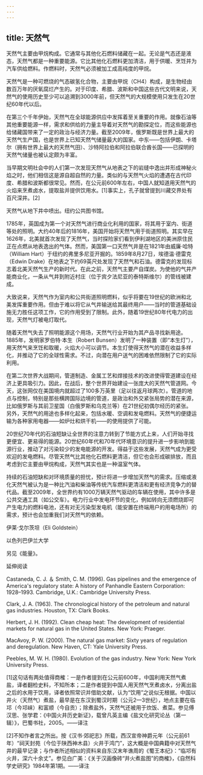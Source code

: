 ```yaml
---
---
---
```

title: 天然气
---




天然气主要由甲烷构成。它通常与其他化石燃料储藏在一起。无论是气态还是液态，天然气都是一种重要能源。它比其他化石燃料更加清洁，用于供暖、烹饪并为汽车供给燃料。作燃料时，天然气必须被加工成高纯度的甲烷。

天然气是一种可燃烧的气态碳氢化合物，主要由甲烷（CH4）构成，是生物经由数百万年的厌氧腐烂产生的。对于印度、希腊、波斯和中国这些古代文明来说，天然气的使用历史至少可以追溯到3000年前，但天然气的大规模使用只发生在20世纪60年代以后。

在第三个千年伊始，天然气在全球能源供应中发挥着至关重要的作用。就像石油等其他重要能源一样，需求和供给的力量主导着对天然气的勘探定位，而这些能源也给储藏国带来了一定的政治与经济力量。截至2009年，俄罗斯既是世界上最大的天然气生产国，也是世界上已知天然气储量最大的国家。中东——包括伊朗、卡塔尔（拥有世界上最大的天然气田）、沙特阿拉伯和阿拉伯联合酋长国——已探明的天然气储量也被认定颇为丰富。

当早期文明社会中的人们第一次发现天然气从地表之下的岩缝中逸出并形成神秘火焰之时，他们相信这是源自超自然的力量。类似的与天然气火焰的遭遇在古代印度、希腊和波斯都很常见。然而，在公元前600年左右，中国人就知道用天然气的火焰来烹煮卤水，提取盐并提供饮用水。[1]事实上，孔子就曾提到川藏交界处有百尺深井。[2]

天然气从地下井中喷出。纽约公共图书馆。



1785年，英国成为第一个对天然气进行商业化利用的国家，将其用于室内、街道等处的照明。大约40年后的1816年，美国开始将天然气用于街道照明。其实早在1626年，北美就首次发现了天然气，当时探险家们看到伊利湖地区的美洲原住民正在点燃从地表逸出的气体。然而，美国第一口天然气井是在1821年由威廉·哈特（William Hart）于纽约的弗里多尼亚开掘的。1859年8月27日，埃德温·德雷克（Edwin Drake）在地表之下约69英尺处发现了天然气和石油。德雷克的发现标志着北美天然气生产的新时代。在此之前，天然气主要产自煤炭。为使他的气井产能商业化，一条从气井到附近村庄（位于宾夕法尼亚的泰特斯维尔）的管线被建成。

大致说来，天然气作为室内和公共街道照明燃料，似乎将要在19世纪的欧洲和北美发挥重要作用。但由于难以将它从气井输送给其最终用户——当时的管道基础设施无力胜任这项工作，它的作用受到了限制。此外，随着19世纪80年代电力的出现，天然气灯被电灯取代。

随着天然气失去了照明能源这个用场，天然气行业开始为其产品寻找新用途。1885年，发明家罗伯特·本生（Robert Bunsen）发明了一种装置（即“本生灯”），用天然气来烹饪和取暖，火焰大小可以调节。本生灯使得天然气的潜在收益多样化，并推动了它的全球性需求。不过，向潜在用户送气的困难依然限制了它的实际利用。

在第二次世界大战期间，管道制造、金属工艺和焊接技术的改进使得管道建设在经济上更具吸引力。因此，在战后，整个世界开始建设一张庞大的天然气管道网。今天，这张网仅在美国境内就超过了100多万英里（足以往返月球两次）。管道的地点与控制，特别是那些横跨国际边境的管道，是政治和外交紧张局势的潜在来源，比如俄罗斯与其前卫星国（白俄罗斯和乌克兰等）在21世纪初偶尔经历的紧张。另外，天然气的用途也多样化起来，包括水暖、空调和发电燃料。天然气的便捷运输为各种家用电器——如炉灶和烘干机——的使用提供了可能。

20世纪70年代的石油短缺让全世界的注意力转到了节能方式上来，人们开始寻找更便宜、更易得的能源。20世纪60年代和70年代环境意识的提升进一步影响到能源行业，推动了对污染较少的发电能源的开发。得益于这些发展，天然气成为更受欢迎的发电燃料。尽管天然气比其他化石燃料更清洁，但它也会形成碳排放，而且考虑到它主要由甲烷构成，天然气其实也是一种温室气体。

持续的石油短缺和对环境质量的担忧，预计将进一步增加天然气的需求。压缩或液化天然气被认为是一种比汽油和柴油等传统汽车燃料更清洁和更有经济竞争力的替代品。截至2009年，全世界约有1000万辆天然气驱动的车辆在使用，其中许多是公共交通工具（如公交车）。电力行业中发电环节的变化，例如转向无须燃烧即可产生电力的燃料电池，还有对无污染型发电机（能安置在终端用户的用电场所）的需求，预计也会加重我们对天然气的依赖。

伊莱·戈尔茨坦（Eli Goldstein）

以色列巴伊兰大学

另见《能量》。





延伸阅读


Castaneda, C. J. ＆ Smith, C. M. (1996). Gas pipelines and the emergence of America's regulatory state: A history of Panhandle Eastern Corporation: 1928–1993. Cambridge, U.K.: Cambridge University Press.

Clark, J. A. (1963). The chronological history of the petroleum and natural gas industries. Houston, TX: Clark Books.

Herbert, J. H. (1992). Clean cheap heat: The development of residential markets for natural gas in the United States. New York: Praeger.

MacAvoy, P. W. (2000). The natural gas market: Sixty years of regulation and deregulation. New Haven, CT: Yale University Press.

Peebles, M. W. H. (1980). Evolution of the gas industry. New York: New York University Press.

[1]这句话有两处值得商榷：一是作者提到在公元前600年，中国利用天然气煮盐，译者翻检史料，不知所本；二是作者提到中国人用天然气烹煮卤水，分离出盐之后的水用于饮用，译者依照常识并借助文献，认为“饮用”之说似无根据。中国以井火（天然气）煮盐，最早是在东汉到蜀汉时期（公元2—3世纪），地点主要在临邛（今邛崃）和富顺（今自贡）；除煮盐外，天然气还被用于炊饭、煮菜。参见傅汉思、张学君：《中国火井历史新证》，载曾凡英主编《盐文化研究论丛（第一辑）》，巴蜀书社，2005。——译注



[2]不知作者言之所出。按《汉书·郊祀志》所载，西汉宣帝神爵元年（公元前61年）“祠天封苑（今位于陕西神木县）火井于鸿门”，这大概是中国典籍中对天然气井的最早记录；与作者所述相似的资料来自东汉末年谯周的《蜀王本纪》：“临邛有火井，深六十余丈”。参见白广美：《关于汉画像砖“井火煮盐图”的商榷》，《自然科学史研究》1984年第1期。——译注